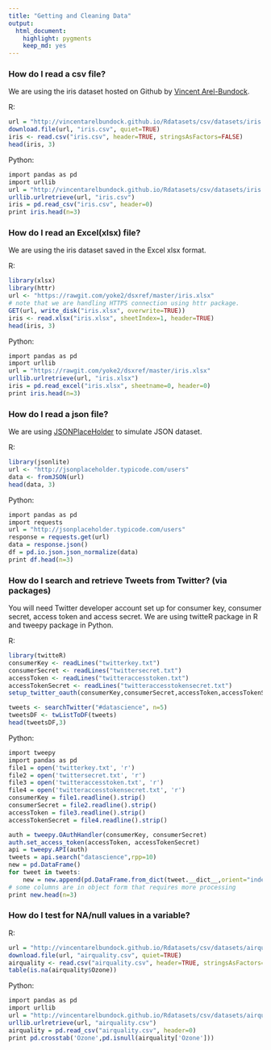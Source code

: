 ---
title: "Getting and Cleaning Data"
output:
  html_document:
    highlight: pygments
    keep_md: yes
---

### How do I read a csv file?

We are using the iris dataset hosted on Github by [Vincent Arel-Bundock](http://vincentarelbundock.github.io/Rdatasets/datasets.html).

R:
```{r readcsv-R, cache=TRUE}
url = "http://vincentarelbundock.github.io/Rdatasets/csv/datasets/iris.csv"
download.file(url, "iris.csv", quiet=TRUE)
iris <- read.csv("iris.csv", header=TRUE, stringsAsFactors=FALSE)
head(iris, 3)
```

Python:
```{r readcsv-python, engine='python', cache=TRUE}
import pandas as pd
import urllib
url = "http://vincentarelbundock.github.io/Rdatasets/csv/datasets/iris.csv"
urllib.urlretrieve(url, "iris.csv")
iris = pd.read_csv("iris.csv", header=0)
print iris.head(n=3)
```

### How do I read an Excel(xlsx) file?

We are using the iris dataset saved in the Excel xlsx format.

R:
```{r readxlsx-R, cache=TRUE}
library(xlsx)
library(httr)
url <- "https://rawgit.com/yoke2/dsxref/master/iris.xlsx"
# note that we are handling HTTPS connection using httr package.
GET(url, write_disk("iris.xlsx", overwrite=TRUE))
iris <- read.xlsx("iris.xlsx", sheetIndex=1, header=TRUE)
head(iris, 3)
```

Python:
```{r readxlsx-python, engine='python', cache=TRUE}
import pandas as pd
import urllib
url = "https://rawgit.com/yoke2/dsxref/master/iris.xlsx"
urllib.urlretrieve(url, "iris.xlsx")
iris = pd.read_excel("iris.xlsx", sheetname=0, header=0)
print iris.head(n=3)
```

### How do I read a json file?

We are using [JSONPlaceHolder](http://jsonplaceholder.typicode.com/) to simulate JSON dataset.

R:
```{r readjson-R, cache=TRUE}
library(jsonlite)
url <- "http://jsonplaceholder.typicode.com/users"
data <- fromJSON(url)
head(data, 3)
```

Python:
```{r readjson-python, engine='python', cache=TRUE}
import pandas as pd
import requests
url = "http://jsonplaceholder.typicode.com/users"
response = requests.get(url)
data = response.json()
df = pd.io.json.json_normalize(data)
print df.head(n=3)
```

### How do I search and retrieve Tweets from Twitter? (via packages)

You will need Twitter developer account set up for consumer key, consumer secret, access token and access secret. We are using twitteR package in R and tweepy package in Python.

R:
```{r readtweets-R, cache=TRUE}
library(twitteR)
consumerKey <- readLines("twitterkey.txt")
consumerSecret <- readLines("twittersecret.txt")
accessToken <- readLines("twitteraccesstoken.txt")
accessTokenSecret <- readLines("twitteraccesstokensecret.txt")
setup_twitter_oauth(consumerKey,consumerSecret,accessToken,accessTokenSecret)

tweets <- searchTwitter("#datascience", n=5)
tweetsDF <- twListToDF(tweets)
head(tweetsDF,3)
```

Python:
```{r readtweets-python, engine='python', cache=TRUE}
import tweepy
import pandas as pd
file1 = open('twitterkey.txt', 'r')
file2 = open('twittersecret.txt', 'r')
file3 = open('twitteraccesstoken.txt', 'r')
file4 = open('twitteraccesstokensecret.txt', 'r')
consumerKey = file1.readline().strip()
consumerSecret = file2.readline().strip()
accessToken = file3.readline().strip()
accessTokenSecret = file4.readline().strip()

auth = tweepy.OAuthHandler(consumerKey, consumerSecret)
auth.set_access_token(accessToken, accessTokenSecret)
api = tweepy.API(auth)
tweets = api.search("datascience",rpp=10)
new = pd.DataFrame()
for tweet in tweets:
    new = new.append(pd.DataFrame.from_dict(tweet.__dict__,orient="index").transpose())
# some columns are in object form that requires more processing
print new.head(n=3)
```

### How do I test for NA/null values in a variable?


R:
```{r isna-R, cache=TRUE}
url = "http://vincentarelbundock.github.io/Rdatasets/csv/datasets/airquality.csv"
download.file(url, "airquality.csv", quiet=TRUE)
airquality <- read.csv("airquality.csv", header=TRUE, stringsAsFactors=FALSE)
table(is.na(airquality$Ozone))
```

Python:
```{r isna-python, engine='python', cache=TRUE}
import pandas as pd
import urllib
url = "http://vincentarelbundock.github.io/Rdatasets/csv/datasets/airquality.csv"
urllib.urlretrieve(url, "airquality.csv")
airquality = pd.read_csv("airquality.csv", header=0)
print pd.crosstab('Ozone',pd.isnull(airquality['Ozone']))
```

